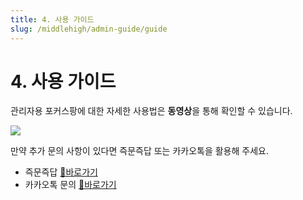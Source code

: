 ```yaml
---
title: 4. 사용 가이드
slug: /middlehigh/admin-guide/guide
---
```



# 4. 사용 가이드

관리자용 포커스팡에 대한 자세한 사용법은 **동영상**을 통해 확인할 수 있습니다.

<Image src="/img/kr/elementary/admin/04-01.jpg" size="lg" />

만약 추가 문의 사항이 있다면 즉문즉답 또는 카카오톡을 활용해 주세요.

- 즉문즉답 [🔗바로가기](https://focuspang.com/ask.html)
- 카카오톡 문의 [🔗바로가기](https://pf.kakao.com/_xjxgGDxj)

